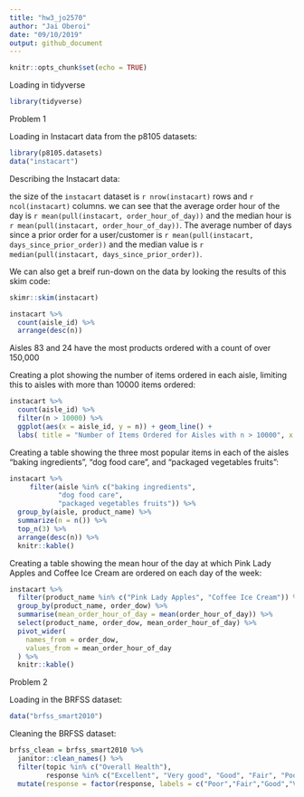 ```yaml
---
title: "hw3_jo2570"
author: "Jai Oberoi"
date: "09/10/2019"
output: github_document
---
```


```r
knitr::opts_chunk$set(echo = TRUE)
```

Loading in tidyverse 
```r
library(tidyverse)
```

Problem 1

Loading in Instacart data from the p8105 datasets: 
```r
library(p8105.datasets)
data("instacart")
```

Describing the Instacart data: 

the size of the `instacart` dataset is `r nrow(instacart)` rows and `r ncol(instacart)` columns.
we can see that the average order hour of the day is `r mean(pull(instacart, order_hour_of_day))` and the median hour is `r mean(pull(instacart, order_hour_of_day))`. The average number of days since a prior order for a user/customer is `r mean(pull(instacart, days_since_prior_order))` and the median value is `r median(pull(instacart, days_since_prior_order))`. 

We can also get a breif run-down on the data by looking the results of this skim code:
```r
skimr::skim(instacart)
```

```r
instacart %>%
  count(aisle_id) %>%
  arrange(desc(n))
```
Aisles 83 and 24 have the most products ordered with a count of over 150,000

Creating a plot showing the number of items ordered in each aisle, limiting this to aisles with more than 10000 items ordered: 
```r
instacart %>%
  count(aisle_id) %>%
  filter(n > 10000) %>%
  ggplot(aes(x = aisle_id, y = n)) + geom_line() + 
  labs( title = "Number of Items Ordered for Aisles with n > 10000", x = "Aisle", y = "Number of Items Ordered")
```

Creating a table showing the three most popular items in each of the aisles “baking ingredients”, “dog food care”, and “packaged vegetables fruits”: 
```r
instacart %>%
     filter(aisle %in% c("baking ingredients", 
            "dog food care", 
            "packaged vegetables fruits")) %>%
  group_by(aisle, product_name) %>% 
  summarize(n = n()) %>%
  top_n(3) %>%
  arrange(desc(n)) %>%
  knitr::kable()
```

Creating a table showing the mean hour of the day at which Pink Lady Apples and Coffee Ice Cream are ordered on each day of the week: 
```r
instacart %>%
  filter(product_name %in% c("Pink Lady Apples", "Coffee Ice Cream")) %>%
  group_by(product_name, order_dow) %>%
  summarise(mean_order_hour_of_day = mean(order_hour_of_day)) %>%
  select(product_name, order_dow, mean_order_hour_of_day) %>%
  pivot_wider(
    names_from = order_dow,
    values_from = mean_order_hour_of_day
  ) %>%
  knitr::kable()
```

Problem 2 

Loading in the BRFSS dataset:
```r
data("brfss_smart2010")
```

Cleaning the BRFSS dataset:
```r
brfss_clean = brfss_smart2010 %>%
  janitor::clean_names() %>%
  filter(topic %in% c("Overall Health"),
         response %in% c("Excellent", "Very good", "Good", "Fair", "Poor")) %>%
  mutate(response = factor(response, labels = c("Poor","Fair","Good","Very good", "Excellent")))
```





